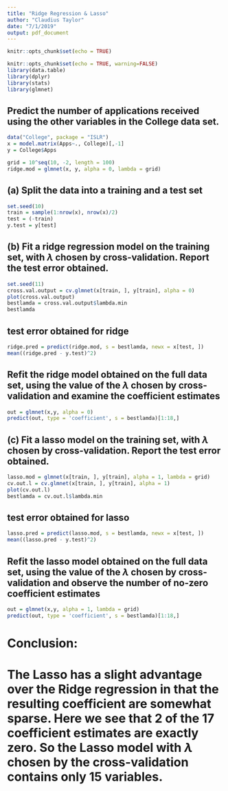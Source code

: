 ```yaml
---
title: "Ridge Regression & Lasso"
author: "Claudius Taylor"
date: "7/1/2019"
output: pdf_document
---
```


```r
knitr::opts_chunk$set(echo = TRUE)
```

```r
knitr::opts_chunk$set(echo = TRUE, warning=FALSE)
library(data.table)
library(dplyr)
library(stats)
library(glmnet)
```

## Predict the number of applications received using the other variables in the College data set.

```r
data("College", package = "ISLR")
x = model.matrix(Apps~., College)[,-1]
y = College$Apps
```

```r
grid = 10^seq(10, -2, length = 100)
ridge.mod = glmnet(x, y, alpha = 0, lambda = grid)
```

## (a) Split the data into a training and a test set

```r
set.seed(10)
train = sample(1:nrow(x), nrow(x)/2)
test = (-train)
y.test = y[test]
```

## (b) Fit a ridge regression model on the training set, with $\lambda$ chosen by cross-validation. Report the test error obtained.

```r
set.seed(11)
cross.val.output = cv.glmnet(x[train, ], y[train], alpha = 0)
plot(cross.val.output)
bestlamda = cross.val.output$lambda.min
bestlamda
```

## test error obtained for ridge

```r
ridge.pred = predict(ridge.mod, s = bestlamda, newx = x[test, ])
mean((ridge.pred - y.test)^2)
```

## Refit the ridge model obtained on the full data set, using the value of the $\lambda$ chosen by cross-validation and examine the coefficient estimates

```r
out = glmnet(x,y, alpha = 0)
predict(out, type = 'coefficient', s = bestlamda)[1:18,]
```

## (c) Fit a lasso model on the training set, with $\lambda$ chosen by cross-validation. Report the test error obtained.

```r
lasso.mod = glmnet(x[train, ], y[train], alpha = 1, lambda = grid)
cv.out.l = cv.glmnet(x[train, ], y[train], alpha = 1)
plot(cv.out.l)
bestlamda = cv.out.l$lambda.min
```

## test error obtained for lasso

```r
lasso.pred = predict(lasso.mod, s = bestlamda, newx = x[test, ])
mean((lasso.pred - y.test)^2)
```

## Refit the lasso model obtained on the full data set, using the value of the $\lambda$ chosen by cross-validation and observe the number of no-zero coefficient estimates

```r
out = glmnet(x,y, alpha = 1, lambda = grid)
predict(out, type = 'coefficient', s = bestlamda)[1:18,]

```

# Conclusion: 
# The Lasso has a slight advantage over the Ridge regression in that the resulting coefficient are somewhat sparse. Here we see that 2 of the 17 coefficient estimates are exactly zero. So the Lasso model with $\lambda$ chosen by the cross-validation contains only 15 variables.


